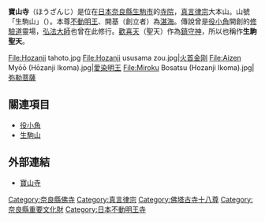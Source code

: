 {{日本寺院
| name = 寶山寺
| img = File:Hozanji Nara JPN 001.jpg
| img_capt = 本堂和境內
| image_width = 260
| nihongo = 宝山寺
| hiragana = ほうざんじ
| romaji = Hōzan-ji
| location = [[奈良縣|奈良縣]][[生駒市|生駒市]]門前町1番1號
| sangou = 生駒山
| section = [[真言律宗|真言律宗]]
| god = [[不動明王|不動明王]]（重要文化財）
| found_year = [[延寶|延寶]]6年（1678年）
| founder = [[湛海|湛海]]
| official_name =
| alias =
| struct =
| title = [[佛塔古寺十八尊|佛塔古寺十八尊]]第15番<br/>[[真言宗十八本山|真言宗十八本山]]13番<br/>[[大和十三佛靈場|大和十三佛靈場]]1番<br/>[[近畿三十六不動尊|近畿三十六不動尊]]29番<br/>[[西國愛染十七靈場|西國愛染十七靈場]]14番<br/>[[役行者靈蹟札所|役行者靈蹟札所]]<br/>[[神佛靈場巡拜之道|神佛靈場巡拜之道]]第29番
| cultural_collection = 獅子閣、[[龕#櫥子|櫥子]]内木造五大明王像 他（重要文化財）<br />紙本墨畫十巻抄10巻 他（縣文化財）
}}
'''寶山寺'''（ほうざんじ）是位在[[日本|日本]][[奈良縣|奈良縣]][[生駒市|生駒市]]的[[寺院|寺院]]，[[真言律宗|真言律宗]]大本山。山號「生駒山」（{{lang|ja|いこまさん}}）。本尊[[不動明王|不動明王]]、開基（創立者）為[[湛海|湛海]]。傳說曾是[[役小角|役小角]]開創的[[修驗道|修驗道]]靈場，[[弘法大師|弘法大師]]也曾在此修行。[[歡喜天|歡喜天]]（聖天）作為[[鎮守神|鎮守神]]，所以也稱作'''生駒聖天'''。
<gallery>
File:Hozanji tahoto.jpg
File:Hozanji ususama zou.jpg|[[火首金刚|火首金刚]]
File:Aizen Myōō (Hōzanji Ikoma).jpg|[[愛染明王|愛染明王]]
File:Miroku Bosatsu (Hozanji Ikoma).jpg|[[弥勒菩薩|弥勒菩薩]]
</gallery>
== 關連項目 ==
*[[役小角|役小角]]
*[[生駒山|生駒山]]

== 外部連結 ==
{{Commonscat|Hozanji}}
* [http://www.hozanji.com/ 寶山寺] {{Wayback|url=http://www.hozanji.com/ |date=20210214203820 }}

{{DEFAULTSORT:Hozanji}}
[[Category:奈良縣佛寺|Category:奈良縣佛寺]]
[[Category:真言律宗|Category:真言律宗]]
[[Category:佛塔古寺十八尊|Category:佛塔古寺十八尊]]
[[Category:奈良縣重要文化財|Category:奈良縣重要文化財]]
[[Category:日本不動明王寺|Category:日本不動明王寺]]